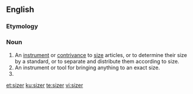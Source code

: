 ==English==

===Etymology===
{{suffix|en|size|er}}

===Noun===
{{en-noun}}

# An [[instrument]] or [[contrivance]] to [[size]] articles, or to determine their size by a standard, or to separate and distribute them according to size.
# An instrument or tool for bringing anything to an exact size.
# {{alternative form of|sizar|lang=en}}

[[et:sizer]]
[[ku:sizer]]
[[te:sizer]]
[[vi:sizer]]